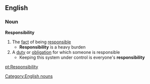 ==English==
===Noun===
'''Responsibility'''
#The [[fact]] of being [[responsible]]
#* '''Responsibility''' is a heavy burden
#A [[duty]] or [[obligation]] for which someone is responsible
#* Keeping this system under control is everyone's '''responsibility'''
[[Category:English nouns]]

[[pt:Responsibility]]